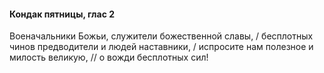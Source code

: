 #### Кондак пятницы, глас 2

Военачальники Божьи, служители божественной славы, / бесплотных чинов предводители и людей наставники, / испросите нам полезное и милость великую, // о вожди бесплотных cил!
